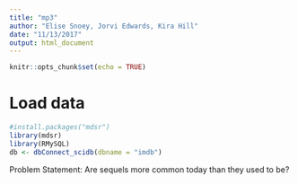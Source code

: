 ```yaml
---
title: "mp3"
author: "Elise Snoey, Jorvi Edwards, Kira Hill"
date: "11/13/2017"
output: html_document
---
```


```r
knitr::opts_chunk$set(echo = TRUE)
```

# Load data
```r
#install.packages("mdsr")
library(mdsr)
library(RMySQL)
db <- dbConnect_scidb(dbname = "imdb")
```

Problem Statement: Are sequels more common today than they used to be?